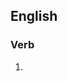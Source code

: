 ==English==

===Verb===
{{head|en|verb form}}

# {{present participle of|smoke dope|lang=en|nocat=1}}